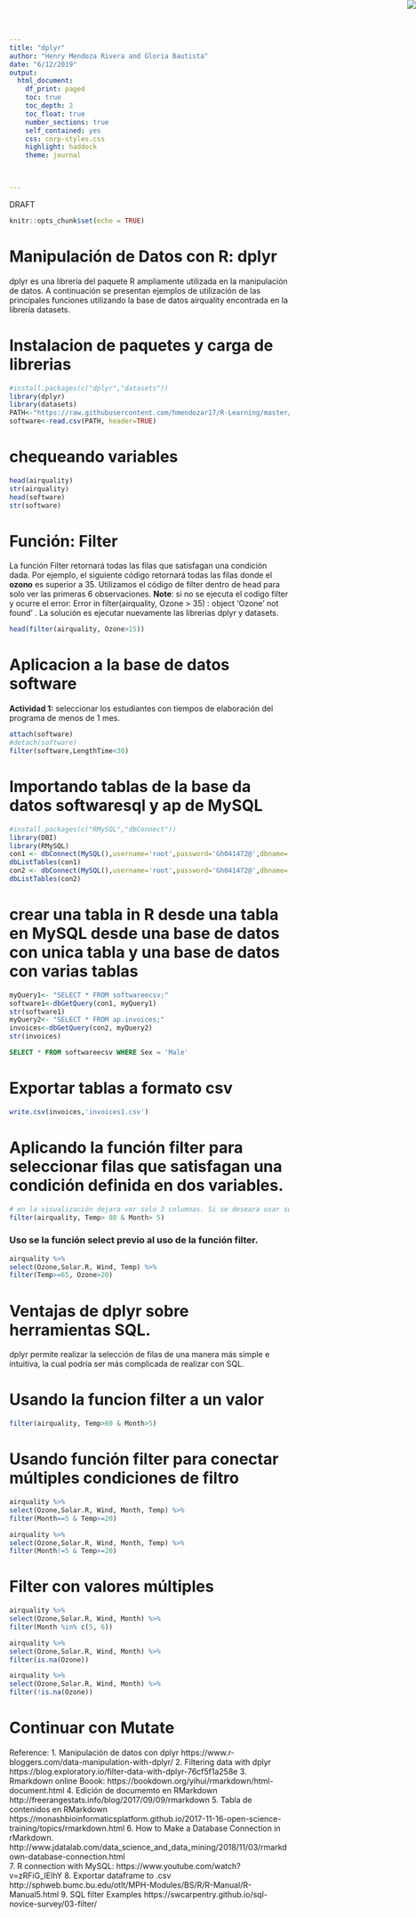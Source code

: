 ```yaml
---
title: "dplyr"
author: "Henry Mendoza Rivera and Gloria Bautista"
date: "6/12/2019"
output: 
  html_document:
    df_print: paged
    toc: true
    toc_depth: 2
    toc_float: true
    number_sections: true
    self_contained: yes
    css: corp-styles.css
    highlight: haddock
    theme: journal
    


---
```

<img src="youtube.jpg" style="position:absolute;top:0px;right:0px;" />
<div class="watermark">DRAFT</div>



```r
knitr::opts_chunk$set(echo = TRUE)
```

# Manipulación de Datos con R: dplyr



dplyr es una librería del paquete R ampliamente utilizada en la manipulación de datos. A continuación se presentan ejemplos de utilización de las principales funciones utilizando la base de datos airquality encontrada en la librería datasets.   

# Instalacion de paquetes y carga de librerias

```r
#install.packages(c("dplyr","datasets"))
library(dplyr)
library(datasets)
PATH<-"https://raw.githubusercontent.com/hmendozar17/R-Learning/master/softwareECSV.csv"
software<-read.csv(PATH, header=TRUE)
```
# chequeando variables
```r
head(airquality)
str(airquality)
head(software)
str(software)
```


# Función: Filter 

La función Filter retornará todas las filas que satisfagan una condición dada. Por ejemplo, el siguiente código retornará todas las filas donde el **ozono** es superior a 35. Utilizamos el código de filter dentro de head para solo ver las primeras 6 observaciones.
**Note**: si no se ejecuta el codigo filter y ocurre el error: Error in filter(airquality, Ozone > 35) : object 'Ozone' not found' . La solución es ejecutar nuevamente las librerias dplyr y datasets.



```r
head(filter(airquality, Ozone>15))
```

# Aplicacion a la base de datos software
**Actividad 1:** seleccionar los estudiantes con tiempos de elaboración del programa de menos de  1 mes.
```r
attach(software)
#detach(software)
filter(software,LengthTime<30)
```


# Importando tablas de la base da datos softwaresql y ap de MySQL


```r
#install.packages(c("RMySQL","dbConnect"))
library(DBI)
library(RMySQL)
con1 <- dbConnect(MySQL(),username='root',password='Gh041472@',dbname='softwaresql',host='localhost')
dbListTables(con1)
con2 <- dbConnect(MySQL(),username='root',password='Gh041472@',dbname='ap',host='localhost')
dbListTables(con2)
```

# crear una tabla in R desde una tabla en MySQL desde una base de datos con unica tabla y una base de datos con varias tablas 
```r
myQuery1<- "SELECT * FROM softwareecsv;"
software1<-dbGetQuery(con1, myQuery1)
str(software1)
myQuery2<- "SELECT * FROM ap.invoices;"
invoices<-dbGetQuery(con2, myQuery2)
str(invoices)
```

```sql
SELECT * FROM softwareecsv WHERE Sex = 'Male'
```
# Exportar tablas a formato csv
```r
write.csv(invoices,'invoices1.csv')
```
# Aplicando la función filter para seleccionar filas que satisfagan una condición definida en dos variables.
```r
# en la visualización dejara ver solo 3 columnas. Si se deseara usar solo una consulta de esas tres columnas se podria usar la funcion select previamente a la función filter.   
filter(airquality, Temp> 80 & Month> 5) 
```
### Uso se la función select previo al uso de la función filter.   
```r
airquality %>%
select(Ozone,Solar.R, Wind, Temp) %>%
filter(Temp>=65, Ozone>20) 
```
# Ventajas de dplyr sobre herramientas SQL.
dplyr permite realizar la selección de filas de una manera más simple e intuitiva, la cual podría ser más complicada de realizar con SQL.

# Usando la funcion filter a un valor 
```r
filter(airquality, Temp>80 & Month>5) 
```

# Usando función filter para conectar múltiples condiciones de filtro

```r
airquality %>%
select(Ozone,Solar.R, Wind, Month, Temp) %>%
filter(Month==5 & Temp>=20) 
```
```r
airquality %>%
select(Ozone,Solar.R, Wind, Month, Temp) %>%
filter(Month!=5 & Temp>=20) 
```
# Filter con valores múltiples
```r
airquality %>%
select(Ozone,Solar.R, Wind, Month) %>%
filter(Month %in% c(5, 6)) 
```


```r
airquality %>%
select(Ozone,Solar.R, Wind, Month) %>%
filter(is.na(Ozone)) 

```

```r
airquality %>%
select(Ozone,Solar.R, Wind, Month) %>%
filter(!is.na(Ozone)) 

```

# Continuar con Mutate 

Reference:
1. Manipulación de datos con dplyr https://www.r-bloggers.com/data-manipulation-with-dplyr/
2. Filtering data with dplyr https://blog.exploratory.io/filter-data-with-dplyr-76cf5f1a258e
3. Rmarkdown online Boook: https://bookdown.org/yihui/rmarkdown/html-document.html
4. Edición de documemto en RMarkdown http://freerangestats.info/blog/2017/09/09/rmarkdown
5. Tabla de contenidos en RMarkdown https://monashbioinformaticsplatform.github.io/2017-11-16-open-science-training/topics/rmarkdown.html
6. How to Make a Database Connection in rMarkdown. http://www.jdatalab.com/data_science_and_data_mining/2018/11/03/rmarkdown-database-connection.html  
7. R connection with MySQL: https://www.youtube.com/watch?v=zRFiG_IEIhY
8. Exportar dataframe to .csv http://sphweb.bumc.bu.edu/otlt/MPH-Modules/BS/R/R-Manual/R-Manual5.html
9. SQL filter Examples https://swcarpentry.github.io/sql-novice-survey/03-filter/